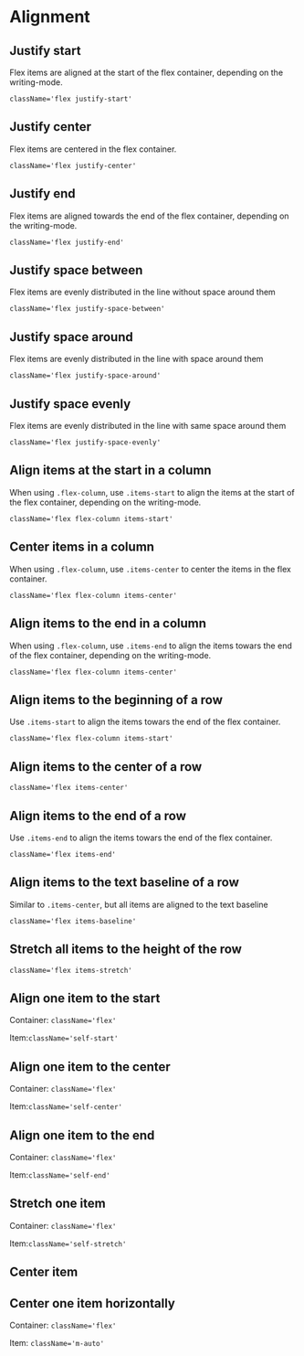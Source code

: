 

<Meta title={getTitle(__filename)} />

# Alignment

## Justify start

Flex items are aligned at the start of the flex container, depending on the writing-mode.

`className='flex justify-start'`

<Canvas>
    <Story id="css-utilities-flexbox-alignment--justify-start" />
</Canvas>

## Justify center

Flex items are centered in the flex container.

`className='flex justify-center'`

<Canvas>
    <Story id="css-utilities-flexbox-alignment--justify-center" />
</Canvas>

## Justify end

Flex items are aligned towards the end of the flex container, depending on the writing-mode.

`className='flex justify-end'`

<Canvas>
    <Story id="css-utilities-flexbox-alignment--justify-end" />
</Canvas>

## Justify space between

Flex items are evenly distributed in the line without space around them

`className='flex justify-space-between'`

<Canvas>
    <Story id="css-utilities-flexbox-alignment--justify-between" />
</Canvas>

## Justify space around

Flex items are evenly distributed in the line with space around them

`className='flex justify-space-around'`

<Canvas>
    <Story id="css-utilities-flexbox-alignment--justify-around" />
</Canvas>

## Justify space evenly

Flex items are evenly distributed in the line with same space around them

`className='flex justify-space-evenly'`

<Canvas>
    <Story id="css-utilities-flexbox-alignment--justify-evenly" />
</Canvas>

## Align items at the start in a column

When using `.flex-column`, use `.items-start` to align the items at the start of the flex container, depending on the writing-mode.

`className='flex flex-column items-start'`

<Canvas>
    <Story id="css-utilities-flexbox-alignment--items-start-column" />
</Canvas>

## Center items in a column

When using `.flex-column`, use `.items-center` to center the items in the flex container.

`className='flex flex-column items-center'`

<Canvas>
    <Story id="css-utilities-flexbox-alignment--items-center-column" />
</Canvas>

## Align items to the end in a column

When using `.flex-column`, use `.items-end` to align the items towars the end of the flex container, depending on the writing-mode.

`className='flex flex-column items-center'`

<Canvas>
    <Story id="css-utilities-flexbox-alignment--items-end-column" />
</Canvas>

## Align items to the beginning of a row

Use `.items-start` to align the items towars the end of the flex container.

`className='flex flex-column items-start'`

<Canvas>
    <Story id="css-utilities-flexbox-alignment--items-start" />
</Canvas>

## Align items to the center of a row

`className='flex items-center'`

<Canvas>
    <Story id="css-utilities-flexbox-alignment--items-center" />
</Canvas>

## Align items to the end of a row

Use `.items-end` to align the items towars the end of the flex container.

`className='flex items-end'`

<Canvas>
    <Story id="css-utilities-flexbox-alignment--items-end" />
</Canvas>

## Align items to the text baseline of a row

Similar to `.items-center`, but all items are aligned to the text baseline

`className='flex items-baseline'`

<Canvas>
    <Story id="css-utilities-flexbox-alignment--items-baseline" />
</Canvas>

## Stretch all items to the height of the row

`className='flex items-stretch'`

<Canvas>
    <Story id="css-utilities-flexbox-alignment--items-stretch" />
</Canvas>

## Align one item to the start

Container: `className='flex'`

Item:`className='self-start'`

<Canvas>
    <Story id="css-utilities-flexbox-alignment--self-start" />
</Canvas>

## Align one item to the center

Container: `className='flex'`

Item:`className='self-center'`

<Canvas>
    <Story id="css-utilities-flexbox-alignment--self-center" />
</Canvas>

## Align one item to the end

Container: `className='flex'`

Item:`className='self-end'`

<Canvas>
    <Story id="css-utilities-flexbox-alignment--self-end" />
</Canvas>

## Stretch one item

Container: `className='flex'`

Item:`className='self-stretch'`

<Canvas>
    <Story id="css-utilities-flexbox-alignment--self-stretch" />
</Canvas>

## Center item

## Center one item horizontally

Container: `className='flex'`

Item: `className='m-auto'`

<Canvas>
    <Story id="css-utilities-flexbox-alignment--vertically-center-one-item" />
</Canvas>

<div class="hidden">
    <Primary />
</div>
